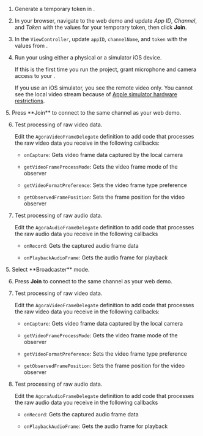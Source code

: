 <PlatformWrapper platform="ios">

1.  Generate a temporary token in <Vg k="CONSOLE" />.

2. In your browser, navigate to the <Link target="_blank" to="{{Global.DEMO_BASIC_VIDEO_CALL_URL}}"><Vg k="COMPANY" /> web demo</Link> and update _App ID_, _Channel_, and _Token_ with the values for your temporary token, then click **Join**.

3.  In the `ViewController`, update `appID`, `channelName`, and `token` with the values from <Vg k="CONSOLE" />.

4.  Run your <Vpl k="CLIENT" /> using either a physical or a simulator iOS device.

    If this is the first time you run the project, grant microphone and camera access to your <Vpl k="CLIENT" />.

    If you use an iOS simulator, you see the remote video only. You cannot see the local video stream because of [Apple simulator hardware restrictions](https://help.apple.com/simulator/mac/current/#/devb0244142d).

<ProductWrapper product="video-calling">
5.  Press **Join** to connect to the same channel as your web demo.

6.  Test processing of raw video data.

    Edit the `AgoraVideoFrameDelegate` definition to add code that processes the raw video data you receive in the following callbacks:

    -   `onCapture`: Gets video frame data captured by the local camera

    -   `getVideoFrameProcessMode`: Gets the video frame mode of the observer

    -   `getVideoFormatPreference`: Sets the video frame type preference

    -   `getObservedFramePosition`: Sets the frame position for the video observer

7.  Test processing of raw audio data.

    Edit the `AgoraAudioFrameDelegate` definition to add code that processes the raw audio data you receive in the following callbacks

    -   `onRecord`: Gets the captured audio frame data

    -   `onPlaybackAudioFrame`: Gets the audio frame for playback
</ProductWrapper>

<ProductWrapper product="interactive-live-streaming">
5. Select **Broadcaster** mode.

6.  Press **Join** to connect to the same channel as your web demo.

7.  Test processing of raw video data.

    Edit the `AgoraVideoFrameDelegate` definition to add code that processes the raw video data you receive in the following callbacks:

    -   `onCapture`: Gets video frame data captured by the local camera

    -   `getVideoFrameProcessMode`: Gets the video frame mode of the observer

    -   `getVideoFormatPreference`: Sets the video frame type preference

    -   `getObservedFramePosition`: Sets the frame position for the video observer

8.  Test processing of raw audio data.

    Edit the `AgoraAudioFrameDelegate` definition to add code that processes the raw audio data you receive in the following callbacks

    -   `onRecord`: Gets the captured audio frame data

    -   `onPlaybackAudioFrame`: Gets the audio frame for playback
</ProductWrapper>


</PlatformWrapper>
